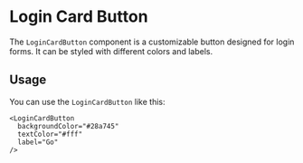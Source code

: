 
<Meta title="Components/Button/LoginCardButton" />

# Login Card Button

The `LoginCardButton` component is a customizable button designed for login forms. It can be styled with different colors and labels.

## Usage

You can use the `LoginCardButton` like this:

```tsx
<LoginCardButton 
  backgroundColor="#28a745" 
  textColor="#fff" 
  label="Go" 
/>
